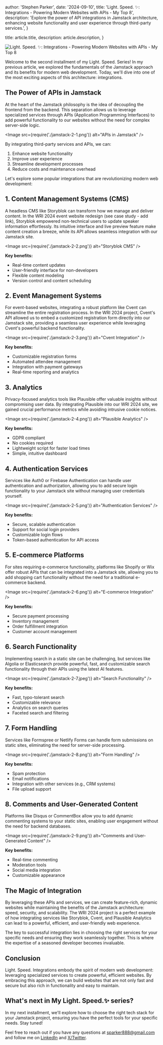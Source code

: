 
  author: 'Stephen Parker',
  date: '2024-09-10',
  title: 'Light. Speed. ✨: Integrations - Powering Modern Websites with APIs - My Top 8',
  description:
    'Explore the power of API integrations in Jamstack architecture, enhancing website functionality and user experience through third-party services.',
}

  title: article.title,
  description: article.description,
}


<Image
  src={storyBanner}
  alt="Light. Speed. ✨: Integrations - Powering Modern Websites with APIs - My Top 8"
/>

Welcome to the second installment of my Light. Speed. Series! In my previous article, we explored the fundamentals of the Jamstack approach and its benefits for modern web development. Today, we'll dive into one of the most exciting aspects of this architecture: integrations.

## The Power of APIs in Jamstack

At the heart of the Jamstack philosophy is the idea of decoupling the frontend from the backend. This separation allows us to leverage specialized services through APIs (Application Programming Interfaces) to add powerful functionality to our websites without the need for complex server-side logic.

<Image src={require('./jamstack-2-1.png')} alt="APIs in Jamstack" />

By integrating third-party services and APIs, we can:

1. Enhance website functionality
2. Improve user experience
3. Streamline development processes
4. Reduce costs and maintenance overhead

Let's explore some popular integrations that are revolutionizing modern web development:

## 1. Content Management Systems (CMS)

A headless CMS like Storyblok can transform how we manage and deliver content. In the WRI 2024 event website redesign (see case study - add link), Storyblok empowered non-technical users to update speaker information effortlessly. Its intuitive interface and live preview feature make content creation a breeze, while its API allows seamless integration with our Jamstack site.

<Image src={require('./jamstack-2-2.png')} alt="Storyblok CMS" />

**Key benefits:**
- Real-time content updates
- User-friendly interface for non-developers
- Flexible content modeling
- Version control and content scheduling

## 2. Event Management Systems

For event-based websites, integrating a robust platform like Cvent can streamline the entire registration process. In the WRI 2024 project, Cvent's API allowed us to embed a customized registration form directly into our Jamstack site, providing a seamless user experience while leveraging Cvent's powerful backend functionality.

<Image src={require('./jamstack-2-3.png')} alt="Cvent Integration" />

**Key benefits:**
- Customizable registration forms
- Automated attendee management
- Integration with payment gateways
- Real-time reporting and analytics

## 3. Analytics

Privacy-focused analytics tools like Plausible offer valuable insights without compromising user data. By integrating Plausible into our WRI 2024 site, we gained crucial performance metrics while avoiding intrusive cookie notices.

<Image src={require('./jamstack-2-4.png')} alt="Plausible Analytics" />

**Key benefits:**
- GDPR compliant
- No cookies required
- Lightweight script for faster load times
- Simple, intuitive dashboard

## 4. Authentication Services

Services like Auth0 or Firebase Authentication can handle user authentication and authorization, allowing you to add secure login functionality to your Jamstack site without managing user credentials yourself.

<Image src={require('./jamstack-2-5.png')} alt="Authentication Services" />

**Key benefits:**
- Secure, scalable authentication
- Support for social login providers
- Customizable login flows
- Token-based authentication for API access

## 5. E-commerce Platforms

For sites requiring e-commerce functionality, platforms like Shopify or Wix offer robust APIs that can be integrated into a Jamstack site, allowing you to add shopping cart functionality without the need for a traditional e-commerce backend.

<Image src={require('./jamstack-2-6.png')} alt="E-commerce Integration" />

**Key benefits:**
- Secure payment processing
- Inventory management
- Order fulfillment integration
- Customer account management

## 6. Search Functionality

Implementing search in a static site can be challenging, but services like Algolia or Elasticsearch provide powerful, fast, and customizable search functionality through their APIs using the latest AI features.

<Image src={require('./jamstack-2-7.jpeg')} alt="Search Functionality" />

**Key benefits:**
- Fast, typo-tolerant search
- Customizable relevance
- Analytics on search queries
- Faceted search and filtering

## 7. Form Handling

Services like Formspree or Netlify Forms can handle form submissions on static sites, eliminating the need for server-side processing.

<Image src={require('./jamstack-2-8.png')} alt="Form Handling" />

**Key benefits:**
- Spam protection
- Email notifications
- Integration with other services (e.g., CRM systems)
- File upload support

## 8. Comments and User-Generated Content

Platforms like Disqus or CommentBox allow you to add dynamic commenting systems to your static sites, enabling user engagement without the need for backend databases.

<Image src={require('./jamstack-2-9.png')} alt="Comments and User-Generated Content" />

**Key benefits:**
- Real-time commenting
- Moderation tools
- Social media integration
- Customizable appearance

## The Magic of Integration

By leveraging these APIs and services, we can create feature-rich, dynamic websites while maintaining the benefits of the Jamstack architecture: speed, security, and scalability. The WRI 2024 project is a perfect example of how integrating services like Storyblok, Cvent, and Plausible Analytics can lead to a powerful, efficient, and user-friendly web experience.

The key to successful integration lies in choosing the right services for your specific needs and ensuring they work seamlessly together. This is where the expertise of a seasoned developer becomes invaluable.

## Conclusion

Light. Speed. Integrations embody the spirit of modern web development: leveraging specialized services to create powerful, efficient websites. By embracing this approach, we can build websites that are not only fast and secure but also rich in functionality and easy to maintain.

## What's next in My Light. Speed.✨ series?

In my next installment, we'll explore how to choose the right tech stack for your Jamstack project, ensuring you have the perfect tools for your specific needs. Stay tuned!

Feel free to reach out if you have any questions at [sparker888@gmail.com](mailto:sparker888@gmail.com) and follow me on [LinkedIn](https://www.linkedin.com/in/sparker888) and [X/Twitter](https://x.com/sparker888).